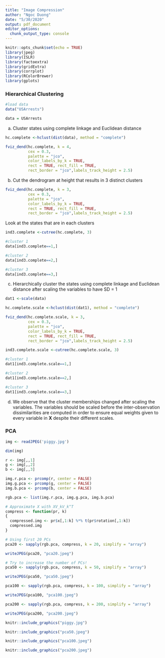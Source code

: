 ```yaml
---
title: "Image Compression"
author: "Ngoc Duong"
date: "5/30/2020"
output: pdf_document
editor_options: 
  chunk_output_type: console
---
```


```r
knitr::opts_chunk$set(echo = TRUE)
library(jpeg)
library(ISLR)
library(factoextra)
library(gridExtra)
library(corrplot)
library(RColorBrewer)
library(gplots)
```


### Hierarchical Clustering

```r
#load data
data("USArrests")

data = USArrests
```

a) Cluster states using complete linkage and Euclidean distance

```r
hc.complete <-hclust(dist(data), method = "complete")

fviz_dend(hc.complete, k = 4,
          cex = 0.3,
          palette = "jco",
          color_labels_by_k = TRUE,
          rect = TRUE, rect_fill = TRUE, 
          rect_border = "jco",labels_track_height = 2.5)
```


b) Cut the dendrogram at height that results in 3 distinct clusters

```r
fviz_dend(hc.complete, k = 3,
          cex = 0.3,
          palette = "jco",
          color_labels_by_k = TRUE,
          rect = TRUE, rect_fill = TRUE, 
          rect_border = "jco",labels_track_height = 2.5)
```

Look at the states that are in each clusters

```r
ind3.complete <-cutree(hc.complete, 3)

#cluster 1
data[ind3.complete==1,]

#cluster 2
data[ind3.complete==2,]

#cluster 3
data[ind3.complete==3,]
```


c) Hierarchically cluster the states using complete linkage and Euclidean distance after scaling the variables to have SD = 1

```r
dat1 <-scale(data)
```

```r
hc.complete.scale <-hclust(dist(dat1), method = "complete")

fviz_dend(hc.complete.scale, k = 3,
          cex = 0.3,
          palette = "jco",
          color_labels_by_k = TRUE,
          rect = TRUE, rect_fill = TRUE, 
          rect_border = "jco",labels_track_height = 2.5)
```

```r
ind3.complete.scale <-cutree(hc.complete.scale, 3)

#cluster 1
dat1[ind3.complete.scale==1,]

#cluster 2
dat1[ind3.complete.scale==2,]

#cluster 3
dat1[ind3.complete.scale==3,]
```

d) We observe that the cluster memberships changed after scaling the variables. The variables should be scaled before the inter-observation dissimilarities are computed in order to ensure equal weights given to every variable in $\mathbf{X}$ despite their different scales.

### PCA

```r
img <- readJPEG('piggy.jpg')

dim(img)

r <- img[,,1]
g <- img[,,2]
b <- img[,,3]

img.r.pca <- prcomp(r, center = FALSE)
img.g.pca <- prcomp(g, center = FALSE)
img.b.pca <- prcomp(b, center = FALSE)

rgb.pca <- list(img.r.pca, img.g.pca, img.b.pca)

# Approximate X with XV_kV_k^T
compress <- function(pr, k)
{
  compressed.img <- pr$x[,1:k] %*% t(pr$rotation[,1:k])
  compressed.img
}

# Using first 20 PCs
pca20 <- sapply(rgb.pca, compress, k = 20, simplify = "array")

writeJPEG(pca20, "pca20.jpeg")

# Try to increase the number of PCs!
pca50 <- sapply(rgb.pca, compress, k = 50, simplify = "array")

writeJPEG(pca50, "pca50.jpeg")

pca100 <- sapply(rgb.pca, compress, k = 100, simplify = "array")

writeJPEG(pca100, "pca100.jpeg")

pca200 <- sapply(rgb.pca, compress, k = 200, simplify = "array")

writeJPEG(pca200, "pca200.jpeg")
```

```r
knitr::include_graphics("piggy.jpg")
```


```r
knitr::include_graphics("pca50.jpeg")
```

```r
knitr::include_graphics("pca100.jpeg")
```


```r
knitr::include_graphics("pca200.jpeg")
```